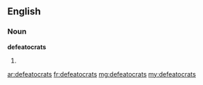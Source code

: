 ==English==

===Noun===
'''defeatocrats'''

# {{plural of|[[defeatocrat]]}}

[[ar:defeatocrats]]
[[fr:defeatocrats]]
[[mg:defeatocrats]]
[[my:defeatocrats]]